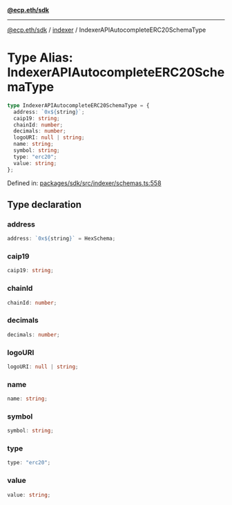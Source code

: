 [**@ecp.eth/sdk**](../../index.mdx)

***

[@ecp.eth/sdk](/sdk-reference/index.mdx) / [indexer](/sdk-reference/indexer/index.mdx) / IndexerAPIAutocompleteERC20SchemaType

# Type Alias: IndexerAPIAutocompleteERC20SchemaType

```ts
type IndexerAPIAutocompleteERC20SchemaType = {
  address: `0x${string}`;
  caip19: string;
  chainId: number;
  decimals: number;
  logoURI: null | string;
  name: string;
  symbol: string;
  type: "erc20";
  value: string;
};
```

Defined in: [packages/sdk/src/indexer/schemas.ts:558](https://github.com/ecp-eth/comments-monorepo/blob/main/packages/sdk/src/indexer/schemas.ts#L558)

## Type declaration

### address

```ts
address: `0x${string}` = HexSchema;
```

### caip19

```ts
caip19: string;
```

### chainId

```ts
chainId: number;
```

### decimals

```ts
decimals: number;
```

### logoURI

```ts
logoURI: null | string;
```

### name

```ts
name: string;
```

### symbol

```ts
symbol: string;
```

### type

```ts
type: "erc20";
```

### value

```ts
value: string;
```
